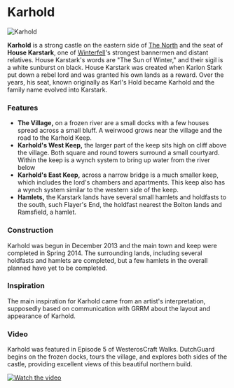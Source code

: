 

# Karhold

<Image src="https://cdn.sanity.io/images/1as7cn02/production/d9b1cf6c9af197d6d3bbb2ef72cd3f7189b98ec8-1600x900.jpg?w=976&h=350&fit=crop&crop=center&auto=format" alt="Karhold" width={976} height={350}  />

<ProjectDetails
  floatRight
  region="North"
  house="House Karstark"
  type="Castle"
  status="Abandoned"
  warp="/warp karhold"
  projectLead="FlemishGuard, MrTXI"
  dateStarted="December 27, 2013"
  dateCompleted="Invalid Date"
/>

**Karhold** is a strong castle on the eastern side of [The North](https://westeroscraft.com/wiki/north) and the seat of **House Karstark**, one of [Winterfell](https://westeroscraft.com/wiki/north/winterfell)'s strongest bannermen and distant relatives. House Karstark's words are "The Sun of Winter," and their sigil is a white sunburst on black. House Karstark was created when Karlon Stark put down a rebel lord and was granted his own lands as a reward. Over the years, his seat, known originally as Karl's Hold became Karhold and the family name evolved into Karstark.

### Features

* **The Village,** on a frozen river are a small docks with a few houses spread across a small bluff. A weirwood grows near the village and the road to the Karhold Keep.
* **Karhold's West Keep,** the larger part of the keep sits high on cliff above the village. Both square and round towers surround a small courtyard. Within the keep is a wynch system to bring up water from the river below
* **Karhold's East Keep,** across a narrow bridge is a much smaller keep, which includes the lord's chambers and apartments. This keep also has a wynch system similar to the western side of the keep.
* **Hamlets,** the Karstark lands have several small hamlets and holdfasts to the south, such Flayer's End, the holdfast nearest the Bolton lands and Ramsfield, a hamlet.

### Construction

Karhold was begun in December 2013 and the main town and keep were completed in Spring 2014. The surrounding lands, including several holdfasts and hamlets are completed, but a few hamlets in the overall planned have yet to be completed.

### Inspiration

The main inspiration for Karhold came from an artist's interpretation, supposedly based on communication with GRRM about the layout and appearance of Karhold.  


### Video

Karhold was featured in Episode 5 of WesterosCraft Walks. DutchGuard begins on the frozen docks, tours the village, and explores both sides of the castle, providing excellent views of this beautiful northern build.  
  



[![Watch the video](https://img.youtube.com/vi/chFe2oPezwY/0.jpg)](https:https://www.youtube.com/embed/chFe2oPezwY)